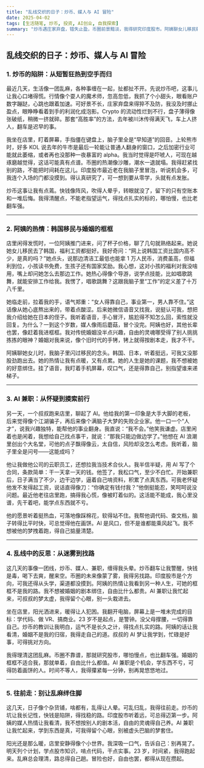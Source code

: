 ```yaml
---
title: "乱线交织的日子：炒币、媒人与 AI 冒险"
date: 2025-04-02
tags: [生活随笔, 炒币, 投资, AI创业, 自我探索]
summary: "炒币遇庄家弃盘，错失止盈，币圈前景黯淡，我得研究印度股市。阿姨聊女儿移民韩国，热心做媒，我却对婚姻无感。叔叔拉我做 AI 兼职，边学边干，充实又忐忑。日子乱如麻，我想理清新路，别再迷雾中晃。"
---
```


## 乱线交织的日子：炒币、媒人与 AI 冒险

### 1. 炒币的陷阱：从短暂狂热到空手而归

最近几天，生活像一团乱麻，各种事缠在一起，扯都扯不开。先说炒币吧，这事儿让我心口堵得慌。行情像个耍人的魔术师，忽高忽低，我抓了个小甜头，眼看账户数字蹦跶，心跳也跟着加速。可好景不长，庄家弃盘来得猝不及防，我没及时挪止盈点，眼睁睁看着到手的利润化成泡影。Crypto 的流动性烂到不行，盘子薄得像张破纸，稍微一挤就碎。那套“高胜率”的方法，去年被川沐传得满天飞，车上人挤人，翻车是迟早的事。

我坐在店里，盯着屏幕，手指僵在键盘上，脑子里全是“早知道”的回音。上轮熊市时，好多 KOL 说去年的牛市是最后一轮能让普通人翻身的窗口，之后加密行业可能就此萎缩，或者再也没那种一夜暴富的 alpha。我当时觉得是吓唬人，可现在越琢磨越觉得，这话可能真有点谱。币圈的热潮像沙雕，潮水一退就塌。我得赶紧找别的路，不能把时间耗在这儿。印度股市最近老在我脑子里冒泡，听说机会多，可我连个入场的门都没摸到。得认真研究了，可一想到要从零学，头就有点发胀。

炒币这事让我有点蔫。快钱像阵风，吹得人晕乎，转眼就没了，留下的只有空账本和一堆后悔。我得清醒点，不能老指望运气，得找点扎实的标的，哪怕慢，也比老翻车强。

---

### 2. 阿姨的热情：韩国移民与婚姻的框框

店里闲得发慌时，一位阿姨推门进来，问了杯子价格，聊了几句就熟络起来。她说她女儿移民去了韩国，福利工资都挺好。我好奇问：“网上说韩国工资比国内高不少，是真的吗？”她点头，说那边清洁工最低也能拿 1 万人民币，消费虽高，但福利到位，小孩读书免费，生孩子还有国家奖励。我心想，这对小孩的福利对我没啥用，嘴上却问她怎么去那边工作。她热心得像个导游，说学点技能，比如唱歌跳舞，就能安排工作给我。我愣了，唱歌跳舞？这跟我脑子里“工作”的定义差了十万八千里。

她临走前，拉着我的手，语气郑重：“女人得靠自己，事业第一，男人靠不住。”这话像从她心底熬出来的，带着点酸涩。后来她微信语音又找我，说挺认可我，想把我介绍给她在日本的侄子。我听着语音，手心冒汗，尴尬得不知怎么回，索性就没回复。为什么？一到这个岁数，媒人像雨后蘑菇，冒个没完。阿姨也好，其他长辈也罢，像赶着我进框框。我对传统婚姻没半点兴趣，自由的灵魂哪受得了别人挑挑拣拣的眼神？婚姻对我来说，像个旧时代的手铐，铐上就得按剧本走，我才不干。

阿姨聊她女儿时，我脑子里闪过移民的念头。韩国、日本，听着挺远，可我又没那股劲跑出去。她的热情让我有点暖，又有点累。她的人生是她的课题，我不想被她的好意绑住。挂了语音，我盯着手机屏幕，叹口气，还是得靠自己，别指望谁来递梯子。

---

### 3. AI 兼职：从怀疑到摸索前行

另一天，一个叔叔跑来店里，聊起了 AI。他给我的第一印象是大手大脚的老板，后来觉得像个江湖骗子，再后来像个满脑子大梦的失败企业家。他一口一个“人才”，说我兴趣独特，能帮他的事业翻身。我直说：“我不会。”他笑我谦虚。店里闲着也是闲着，我想给自己找点事干，就说：“那我只能边做边学了。”他想在 AI 浪潮里创出个大名堂，可他的点子飘得像云，太自信，风险却没怎么考虑。我听着，脑子里全是问号——这能成吗？

他让我做他公司的云职员工，还想拉我当技术合伙人。我半信半疑，用 AI 写了个合同，条款简单：干一天拿一天的钱。他签了，我松口气，至少不白忙。开始兼职后，日子满当了不少，边干边学，逼着自己啃资料，积累了点真东西。可我老怀疑他发不发得起工资，说话直得像刀：“你确定有钱付我？”他倒挺能忍，笑呵呵说没问题。最近他老往店里跑，搞得我心慌，像被盯着似的。这活能不能成，我心里没谱，先干着吧，能学点东西就不亏。

他的愿景听着挺热血，可落地像踩棉花，软得站不住。我帮他调代码、查文档，脑子转得比平时快，可总觉得他在画饼。AI 是风口，但不是谁都能乘风起飞。我不想被他的梦拽着跑，得自己掂量清楚。

---

### 4. 乱线中的反思：从迷雾到找路

这几天的事像一团线，炒币、媒人、兼职，缠得我头晕。炒币翻车让我警醒，快钱是毒，喝下去爽，醒来空。币圈的未来像蒙了雾，我得另找路。印度股市是个方向，可我还得从头学，渠道都没摸到。阿姨的热情让我看到另一种人生，可她的框框不是我的路。我不想被婚姻的剧本绑住，自由比什么都贵。AI 兼职让我忙起来，可叔叔的梦太虚，我得留个心眼，别一头栽进去。

坐在店里，阳光洒进来，暖得让人犯困。我翻开电脑，屏幕上是一堆未完成的目标：学代码、做 VR、搞商业。23 岁不是起点，是警钟。没父母撑腰，一切得靠自己。炒币的教训让我明白，运气不是长久之计，得找点扎实的路。阿姨的话让我看清，婚姻不是我的归宿，我得走自己的道。叔叔的 AI 梦让我学到，忙碌是好事，可得挑对方向。

我得理清这团乱麻。币圈不靠谱，那就研究股市，哪怕慢点，也比翻车强。婚姻的框框不适合我，那就单着，自由比什么都值。AI 兼职是个机会，学东西不亏，可得防着画饼的人。时间不等人，我得攥紧每一分钟，别再晃悠悠地过。

---

### 5. 往前走：别让乱麻绊住脚

这几天，日子像个杂货铺，啥都有，乱得让人晕。可乱归乱，我得往前走。炒币的坑让我长记性，快钱是陷阱，得找稳的路。印度股市听着远，可总得迈第一步。阿姨的媒人热情让我看清，我不想按别人的剧本活，自由的灵魂得自己养。AI 兼职让我忙起来，学到东西是真，可我得留个心眼，别被虚头巴脑的梦套住。

阳光还是那么暖，店里安静得像个小世界。我深吸一口气，告诉自己：别再晃了。明天列个计划，学点股市知识，啃点代码，干点实事。23 岁，时间紧，我得跑起来。乱麻总会理清，路总得自己趟。冒险也好，自由也罢，都得从现在攒起。

